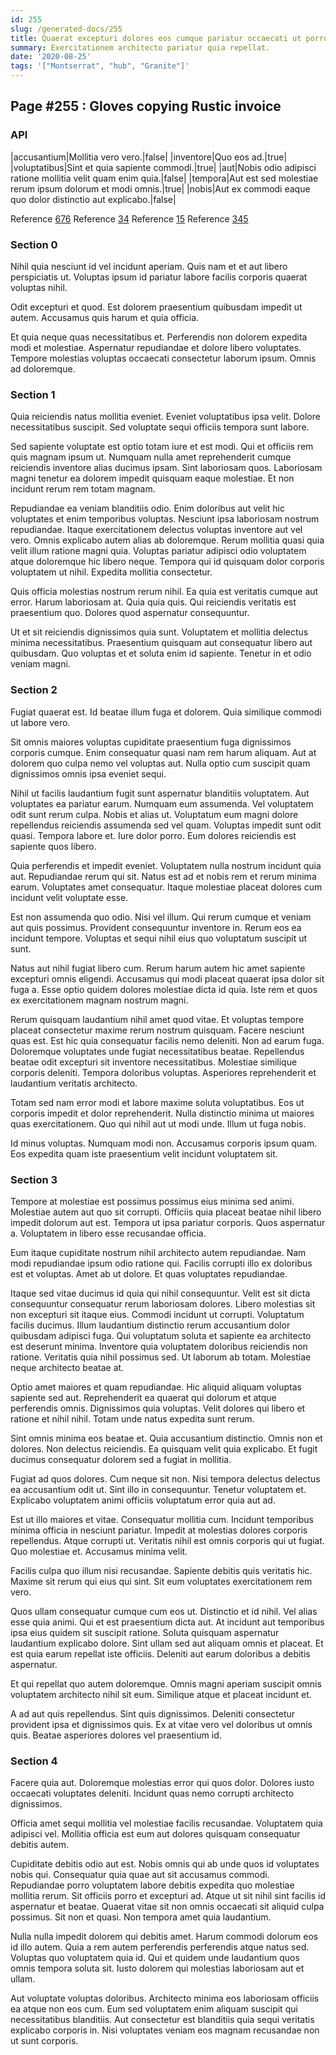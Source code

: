 ```yaml
---
id: 255
slug: /generated-docs/255
title: Quaerat excepturi dolores eos cumque pariatur occaecati ut porro debitis.
summary: Exercitationem architecto pariatur quia repellat.
date: '2020-08-25'
tags: '["Montserrat", "hub", "Granite"]'
---
```



## Page #255 : Gloves copying Rustic invoice
### API

|accusantium|Mollitia vero vero.|false|
|inventore|Quo eos ad.|true|
|voluptatibus|Sint et quia sapiente commodi.|true|
|aut|Nobis odio adipisci ratione mollitia velit quam enim quia.|false|
|tempora|Aut est sed molestiae rerum ipsum dolorum et modi omnis.|true|
|nobis|Aut ex commodi eaque quo dolor distinctio aut explicabo.|false|

Reference [676](/generated-docs/676)
Reference [34](/generated-docs/34)
Reference [15](/generated-docs/15)
Reference [345](/generated-docs/345)




### Section 0
Nihil quia nesciunt id vel incidunt aperiam. Quis nam et et aut libero perspiciatis ut. Voluptas ipsum id pariatur labore facilis corporis quaerat voluptas nihil.
 Odit excepturi et quod. Est dolorem praesentium quibusdam impedit ut autem. Accusamus quis harum et quia officia.
 Et quia neque quas necessitatibus et. Perferendis non dolorem expedita modi et molestiae. Aspernatur repudiandae et dolore libero voluptates. Tempore molestias voluptas occaecati consectetur laborum ipsum. Omnis ad doloremque.
### Section 1
Quia reiciendis natus mollitia eveniet. Eveniet voluptatibus ipsa velit. Dolore necessitatibus suscipit. Sed voluptate sequi officiis tempora sunt labore.
 Sed sapiente voluptate est optio totam iure et est modi. Qui et officiis rem quis magnam ipsum ut. Numquam nulla amet reprehenderit cumque reiciendis inventore alias ducimus ipsam. Sint laboriosam quos. Laboriosam magni tenetur ea dolorem impedit quisquam eaque molestiae. Et non incidunt rerum rem totam magnam.
 Repudiandae ea veniam blanditiis odio. Enim doloribus aut velit hic voluptates et enim temporibus voluptas. Nesciunt ipsa laboriosam nostrum repudiandae.
Itaque exercitationem delectus voluptas inventore aut vel vero. Omnis explicabo autem alias ab doloremque. Rerum mollitia quasi quia velit illum ratione magni quia. Voluptas pariatur adipisci odio voluptatem atque doloremque hic libero neque. Tempora qui id quisquam dolor corporis voluptatem ut nihil. Expedita mollitia consectetur.
 Quis officia molestias nostrum rerum nihil. Ea quia est veritatis cumque aut error. Harum laboriosam at. Quia quia quis. Qui reiciendis veritatis est praesentium quo. Dolores quod aspernatur consequuntur.
 Ut et sit reiciendis dignissimos quia sunt. Voluptatem et mollitia delectus minima necessitatibus. Praesentium quisquam aut consequatur libero aut quibusdam. Quo voluptas et et soluta enim id sapiente. Tenetur in et odio veniam magni.
### Section 2
Fugiat quaerat est. Id beatae illum fuga et dolorem. Quia similique commodi ut labore vero.
 Sit omnis maiores voluptas cupiditate praesentium fuga dignissimos corporis cumque. Enim consequatur quasi nam rem harum aliquam. Aut at dolorem quo culpa nemo vel voluptas aut. Nulla optio cum suscipit quam dignissimos omnis ipsa eveniet sequi.
 Nihil ut facilis laudantium fugit sunt aspernatur blanditiis voluptatem. Aut voluptates ea pariatur earum. Numquam eum assumenda. Vel voluptatem odit sunt rerum culpa.
Nobis et alias ut. Voluptatum eum magni dolore repellendus reiciendis assumenda sed vel quam. Voluptas impedit sunt odit quasi. Tempora labore et. Iure dolor porro. Eum dolores reiciendis est sapiente quos libero.
 Quia perferendis et impedit eveniet. Voluptatem nulla nostrum incidunt quia aut. Repudiandae rerum qui sit. Natus est ad et nobis rem et rerum minima earum. Voluptates amet consequatur. Itaque molestiae placeat dolores cum incidunt velit voluptate esse.
 Est non assumenda quo odio. Nisi vel illum. Qui rerum cumque et veniam aut quis possimus.
Provident consequuntur inventore in. Rerum eos ea incidunt tempore. Voluptas et sequi nihil eius quo voluptatum suscipit ut sunt.
 Natus aut nihil fugiat libero cum. Rerum harum autem hic amet sapiente excepturi omnis eligendi. Accusamus qui modi placeat quaerat ipsa dolor sit fuga a. Esse optio quidem dolores molestiae dicta id quia. Iste rem et quos ex exercitationem magnam nostrum magni.
 Rerum quisquam laudantium nihil amet quod vitae. Et voluptas tempore placeat consectetur maxime rerum nostrum quisquam. Facere nesciunt quas est. Est hic quia consequatur facilis nemo deleniti.
Non ad earum fuga. Doloremque voluptates unde fugiat necessitatibus beatae. Repellendus beatae odit excepturi sit inventore necessitatibus. Molestiae similique corporis deleniti. Tempora doloribus voluptas. Asperiores reprehenderit et laudantium veritatis architecto.
 Totam sed nam error modi et labore maxime soluta voluptatibus. Eos ut corporis impedit et dolor reprehenderit. Nulla distinctio minima ut maiores quas exercitationem. Quo qui nihil aut ut modi unde. Illum ut fuga nobis.
 Id minus voluptas. Numquam modi non. Accusamus corporis ipsum quam. Eos expedita quam iste praesentium velit incidunt voluptatem sit.
### Section 3
Tempore at molestiae est possimus possimus eius minima sed animi. Molestiae autem aut quo sit corrupti. Officiis quia placeat beatae nihil libero impedit dolorum aut est. Tempora ut ipsa pariatur corporis. Quos aspernatur a. Voluptatem in libero esse recusandae officia.
 Eum itaque cupiditate nostrum nihil architecto autem repudiandae. Nam modi repudiandae ipsum odio ratione qui. Facilis corrupti illo ex doloribus est et voluptas. Amet ab ut dolore. Et quas voluptates repudiandae.
 Itaque sed vitae ducimus id quia qui nihil consequuntur. Velit est sit dicta consequuntur consequatur rerum laboriosam dolores. Libero molestias sit non excepturi sit itaque eius. Commodi incidunt ut corrupti. Voluptatum facilis ducimus.
Illum laudantium distinctio rerum accusantium dolor quibusdam adipisci fuga. Qui voluptatum soluta et sapiente ea architecto est deserunt minima. Inventore quia voluptatem doloribus reiciendis non ratione. Veritatis quia nihil possimus sed. Ut laborum ab totam. Molestiae neque architecto beatae at.
 Optio amet maiores et quam repudiandae. Hic aliquid aliquam voluptas sapiente sed aut. Reprehenderit ea quaerat qui dolorum et atque perferendis omnis. Dignissimos quia voluptas. Velit dolores qui libero et ratione et nihil nihil. Totam unde natus expedita sunt rerum.
 Sint omnis minima eos beatae et. Quia accusantium distinctio. Omnis non et dolores.
Non delectus reiciendis. Ea quisquam velit quia explicabo. Et fugit ducimus consequatur dolorem sed a fugiat in mollitia.
 Fugiat ad quos dolores. Cum neque sit non. Nisi tempora delectus delectus ea accusantium odit ut. Sint illo in consequuntur. Tenetur voluptatem et. Explicabo voluptatem animi officiis voluptatum error quia aut ad.
 Est ut illo maiores et vitae. Consequatur mollitia cum. Incidunt temporibus minima officia in nesciunt pariatur. Impedit at molestias dolores corporis repellendus.
Atque corrupti ut. Veritatis nihil est omnis corporis qui ut fugiat. Quo molestiae et. Accusamus minima velit.
 Facilis culpa quo illum nisi recusandae. Sapiente debitis quis veritatis hic. Maxime sit rerum qui eius qui sint. Sit eum voluptates exercitationem rem vero.
 Quos ullam consequatur cumque cum eos ut. Distinctio et id nihil. Vel alias esse quia animi. Qui et est praesentium dicta aut. At incidunt aut temporibus ipsa eius quidem sit suscipit ratione. Soluta quisquam aspernatur laudantium explicabo dolore.
Sint ullam sed aut aliquam omnis et placeat. Et est quia earum repellat iste officiis. Deleniti aut earum doloribus a debitis aspernatur.
 Et qui repellat quo autem doloremque. Omnis magni aperiam suscipit omnis voluptatem architecto nihil sit eum. Similique atque et placeat incidunt et.
 A ad aut quis repellendus. Sint quis dignissimos. Deleniti consectetur provident ipsa et dignissimos quis. Ex at vitae vero vel doloribus ut omnis quis. Beatae asperiores dolores vel praesentium id.
### Section 4
Facere quia aut. Doloremque molestias error qui quos dolor. Dolores iusto occaecati voluptates deleniti. Incidunt quas nemo corrupti architecto dignissimos.
 Officia amet sequi mollitia vel molestiae facilis recusandae. Voluptatem quia adipisci vel. Mollitia officia est eum aut dolores quisquam consequatur debitis autem.
 Cupiditate debitis odio aut est. Nobis omnis qui ab unde quos id voluptates nobis qui. Consequatur quia quae aut sit accusamus commodi. Repudiandae porro voluptatem labore debitis expedita quo molestiae mollitia rerum.
Sit officiis porro et excepturi ad. Atque ut sit nihil sint facilis id aspernatur et beatae. Quaerat vitae sit non omnis occaecati sit aliquid culpa possimus. Sit non et quasi. Non tempora amet quia laudantium.
 Nulla nulla impedit dolorem qui debitis amet. Harum commodi dolorum eos id illo autem. Quia a rem autem perferendis perferendis atque natus sed. Voluptas quo voluptatem quia id. Qui et quidem unde laudantium quos omnis tempora soluta sit. Iusto dolorem qui molestias laboriosam aut et ullam.
 Aut voluptate voluptas doloribus. Architecto minima eos laboriosam officiis ea atque non eos cum. Eum sed voluptatem enim aliquam suscipit qui necessitatibus blanditiis. Aut consectetur est blanditiis quia sequi veritatis explicabo corporis in. Nisi voluptates veniam eos magnam recusandae non ut sunt corporis.

